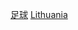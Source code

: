 {{Catnav|頁面分類|各種主題的頁面分類|按國家分類|各國體育|立陶宛體育}}
{{Catnav|頁面分類|各種主題的頁面分類|按國家分類|各國體育|各國足球}}
{{Catnav|頁面分類|...|球類運動|足球|各國足球}}
{{Catnav|頁面分類|...|体育|各國體育|立陶宛體育}}
{{Catnav|頁面分類|...|体育|各國體育|各國足球}}
{{Commons category|Association football in Lithuania}}

[[Category:依體育運動劃分的立陶宛體育|‎足球]]
[[Category:歐洲各國足球|Lithuania]]